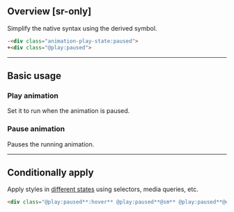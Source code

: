 ## Overview [sr-only]
<Overview/>

Simplify the native syntax using the derived symbol.
```html
-<div class="animation-play-state:paused">
+<div class="@play:paused">
```

---

## Basic usage
### Play animation
Set it to run when the animation is paused.
<Basic className="@play:running" />

### Pause animation
Pauses the running animation.
<Basic className="@play:paused" />

---

## Conditionally apply
Apply styles in [different states](/docs/states-and-queries) using selectors, media queries, etc.
```html
<div class="@play:paused**:hover** @play:paused**@sm** @play:paused**@dark** @play:paused**@print**">…</div>
```

